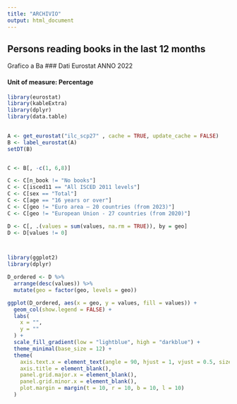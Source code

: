 ```yaml
---
title: "ARCHIVIO"
output: html_document
---
```


## Persons reading books in the last 12 months

Grafico a Ba
### Dati Eurostat ANNO 2022

#### Unit of measure: Percentage

```r

library(eurostat)
library(kableExtra)
library(dplyr)
library(data.table)

  
A <- get_eurostat("ilc_scp27" , cache = TRUE, update_cache = FALSE)
B <- label_eurostat(A)
setDT(B)


C <- B[, -c(1, 6,8)]

C <- C[n_book != "No books"]
C <- C[isced11 == "All ISCED 2011 levels"]
C <- C[sex == "Total"]
C <- C[age == "16 years or over"]
C <- C[geo != "Euro area – 20 countries (from 2023)"]
C <- C[geo != "European Union - 27 countries (from 2020)"]

D <- C[, .(values = sum(values, na.rm = TRUE)), by = geo]
D <- D[values != 0]



library(ggplot2)
library(dplyr)

D_ordered <- D %>%
  arrange(desc(values)) %>%
  mutate(geo = factor(geo, levels = geo))

ggplot(D_ordered, aes(x = geo, y = values, fill = values)) +
  geom_col(show.legend = FALSE) +
  labs(
    x = "",
    y = ""
  ) +
  scale_fill_gradient(low = "lightblue", high = "darkblue") +
  theme_minimal(base_size = 12) +
  theme(
    axis.text.x = element_text(angle = 90, hjust = 1, vjust = 0.5, size = 8),
    axis.title = element_blank(),
    panel.grid.major.x = element_blank(),
    panel.grid.minor.x = element_blank(),
    plot.margin = margin(t = 10, r = 10, b = 10, l = 10)
  )

```